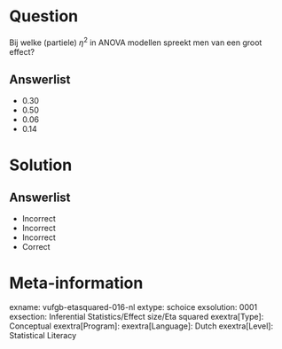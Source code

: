 Question
========

Bij welke (partiele) $\eta^{2}$ in ANOVA modellen spreekt men van een groot effect?
  
Answerlist
----------
* 0.30
* 0.50
* 0.06
* 0.14

Solution
========

Answerlist
----------
* Incorrect
* Incorrect
* Incorrect
* Correct

Meta-information
================
exname: vufgb-etasquared-016-nl
extype: schoice
exsolution: 0001
exsection: Inferential Statistics/Effect size/Eta squared
exextra[Type]: Conceptual
exextra[Program]: 
exextra[Language]: Dutch
exextra[Level]: Statistical Literacy
